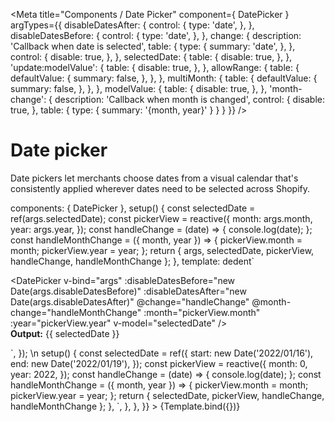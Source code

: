 

<Meta
  title="Components / Date Picker"
  component={ DatePicker }
  argTypes={{
    disableDatesAfter: {
      control: {
        type: 'date',
      },
    },
    disableDatesBefore: {
      control: {
        type: 'date',
      },
    },
    change: {
      description: 'Callback when date is selected',
      table: {
        type: {
          summary: 'date',
        },
      },
      control: {
        disable: true,
      },
    },
    selectedDate: {
      table: {
        disable: true,
      },
    },
    'update:modelValue': {
      table: {
        disable: true,
      },
    },
    allowRange: {
      table: {
        defaultValue: {
          summary: false,
        },
      },
    },
    multiMonth: {
      table: {
        defaultValue: {
          summary: false,
        },
      },
    },
    modelValue: {
      table: {
        disable: true,
      },
    },
    'month-change': {
      description: 'Callback when month is changed',
      control: {
        disable: true,
      },
      table: {
        type: {
          summary: '{month, year}'
        }
      }
    }
  }}
/>

# Date picker

Date pickers let merchants choose dates from a visual calendar that's consistently applied wherever dates need to be selected across Shopify.

  components: { DatePicker },
  setup() {
    const selectedDate = ref(args.selectedDate);
    const pickerView = reactive({
      month: args.month,
      year: args.year,
    });
    const handleChange = (date) => {
      console.log(date);
    };
    const handleMonthChange = ({ month, year }) => {
      pickerView.month = month;
      pickerView.year = year;
    };
    return { args, selectedDate, pickerView, handleChange, handleMonthChange };
  },
  template: dedent`<div>
  <DatePicker
    v-bind="args"
    :disableDatesBefore="new Date(args.disableDatesBefore)"
    :disableDatesAfter="new Date(args.disableDatesAfter)"
    @change="handleChange"
    @month-change="handleMonthChange"
    :month="pickerView.month"
    :year="pickerView.year"
    v-model="selectedDate"
  />
  <br/>
  <span><strong>Output:</strong> {{ selectedDate }}</span>
  </div>`,
});

<Canvas>
  <Story
    name="Date Picker"
    height="320px"
    args={{
      selectedDate: {
        start: new Date('2022/01/16'),
        end: new Date('2022/01/19'),
      },
      month: 0,
      year: 2022,
      allowRange: true,
    }}
    parameters={{
      docs: {
        source: {
          code: dedent`
            <DatePicker
              v-model="selectedDate"
              :month="pickerView.month"
              :year="pickerView.year"
              @change="handleChange"
              @month-change="handleMonthChange"
            />\n
            setup() {
              const selectedDate = ref({
                start: new Date('2022/01/16'),
                end: new Date('2022/01/19'),
              });
              const pickerView = reactive({
                month: 0,
                year: 2022,
              });
              const handleChange = (date) => {
                console.log(date);
              };
              const handleMonthChange = ({ month, year }) => {
                pickerView.month = month;
                pickerView.year = year;
              };
              return { selectedDate, pickerView, handleChange, handleMonthChange };
            },
          `,
        },
      },
    }}
  >
    {Template.bind({})}
  </Story>
</Canvas>

<ArgsTable story="Date Picker"/>
